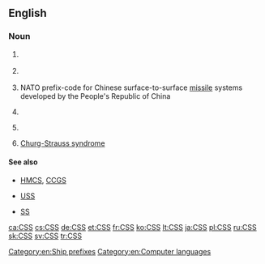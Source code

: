 ==English==
{{wikipedia|CSS (disambiguation)}}

===Noun===
{{en-noun|?}}

# {{label|en|computer|languages}} {{initialism of|w:Cascading Style Sheets|Cascading Style Sheets|lang=en}}
# {{label|en|media|DVD}} {{initialism of|w:Content Scramble System|Content Scramble System|lang=en}}
# {{label|en|military|rocketry}} NATO prefix-code for Chinese surface-to-surface [[missile]] systems developed by the People's Republic of China
# {{label|en|nautical}} {{initialism of|Canadian Survey Ship|lang=en}} {{gloss|The designation for a survey ship operated by the Canadian Hydrographic Service}}
# {{label|en|historical|nautical|military}} {{initialism of|Confederate States Ship|lang=en}} {{gloss|The designation for a commissioned warship operated by the Confederate States Navy}}
# {{lb|en|medicine}} [[Churg-Strauss syndrome]]

====See also====
* {{sense|Canada}} [[HMCS]], [[CCGS]]
* {{sense|Confederate States of America}} [[USS]]
* {{sense|NATO}} [[SS]]

[[Category:en:Ship prefixes]]
[[Category:en:Computer languages]]

[[ca:CSS]]
[[cs:CSS]]
[[de:CSS]]
[[et:CSS]]
[[fr:CSS]]
[[ko:CSS]]
[[lt:CSS]]
[[ja:CSS]]
[[pl:CSS]]
[[ru:CSS]]
[[sk:CSS]]
[[sv:CSS]]
[[tr:CSS]]